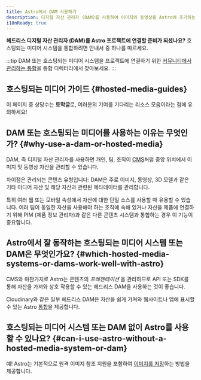 ```yaml
---
title: Astro에서 DAM 사용하기
description: 디지털 자산 관리자 (DAM)를 사용하여 이미지와 동영상을 Astro에 추가하는 방법
i18nReady: true
---
```


**헤드리스 디지털 자산 관리자 (DAM)를 Astro 프로젝트에 연결할 준비가 되셨나요?** 호스팅되는 미디어 시스템을 통합하려면 안내서 중 하나를 따르세요.

:::tip
DAM 또는 호스팅되는 미디어 시스템을 프로젝트에 연결하기 위한 [커뮤니티에서 관리하는 통합](https://astro.build/integrations/)을 통합 디렉터리에서 찾아보세요.
:::

## 호스팅되는 미디어 가이드 \{#hosted-media-guides\}

이 페이지 중 상당수는 **토막글**로, 여러분의 기여를 기다리는 리소스 모음이라는 점에 유의하세요!

<MediaGuidesNav />

## DAM 또는 호스팅되는 미디어를 사용하는 이유는 무엇인가? \{#why-use-a-dam-or-hosted-media\}

DAM, 즉 디지털 자산 관리자를 사용하면 개인, 팀, 조직이 [CMS](/ko/guides/cms/)처럼 중앙 위치에서 이미지 및 동영상 자산을 관리할 수 있습니다.

차이점은 관리되는 콘텐츠 유형입니다: DAM은 주로 이미지, 동영상, 3D 모델과 같은 기타 미디어 자산 및 해당 자산과 관련된 메타데이터를 관리합니다.

특히 여러 웹 또는 모바일 속성에서 자산에 대한 단일 소스를 사용할 때 유용할 수 있습니다. 여러 팀이 동일한 자산을 사용해야 하는 조직에 속해 있거나 자산을 제품에 연결하기 위해 PIM (제품 정보 관리자)과 같은 다른 콘텐츠 시스템과 통합하는 경우 이 기능이 중요합니다.

## Astro에서 잘 동작하는 호스팅되는 미디어 시스템 또는 DAM은 무엇인가요? \{#which-hosted-media-systems-or-dams-work-well-with-astro\}

CMS와 마찬가지로 Astro는 콘텐츠의 _프레젠테이션_ 을 관리하므로 API 또는 SDK를 통해 자산을 가져와 상호 작용할 수 있는 헤드리스 DAM을 사용하는 것이 좋습니다.

Cloudinary와 같은 일부 헤드리스 DAM은 자산을 쉽게 가져와 웹사이트나 앱에 표시할 수 있는 Astro [통합](/ko/guides/integrations-guide/)을 제공합니다.

## 호스팅되는 미디어 시스템 또는 DAM 없이 Astro를 사용할 수 있나요? \{#can-i-use-astro-without-a-hosted-media-system-or-dam\}

예! Astro는 기본적으로 원격 이미지 참조 지원을 포함하여 [이미지를 저장](/ko/guides/images/#where-to-store-images)하는 방법을 제공합니다.